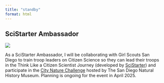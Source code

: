 ```yaml
---
title: "standby"
format: html
---
```


## SciStarter Ambassador

::: {layout="[30,70]"}
![](images/badge-ambassador.png)

As a SciStarter Ambassador, I will be collaborating with Girl Scouts San Diego to train troop leaders on Citizen Science so they can lead their troops in the Think Like a Citizen Scientist Journey (developed by [SciStarter](https://scistarter.org/ambassador/228216)) and participate in the [City Nature Challenge](https://www.sdnhm.org/education/community-science/city-nature-challenge/) hosted by The San Diego Natural History Museum. Planning is ongoing for the event in April 2025.
:::